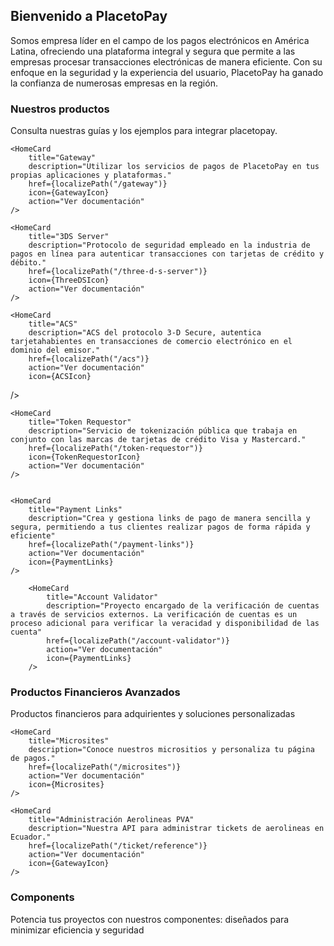 


<HeroPattern />

## Bienvenido a PlacetoPay

Somos empresa líder en el campo de los pagos electrónicos en América Latina, ofreciendo una plataforma integral y segura que permite a las empresas procesar transacciones electrónicas de manera eficiente. Con su enfoque en la seguridad y la experiencia del usuario, PlacetoPay ha ganado la confianza de numerosas empresas en la región.

### Nuestros productos

Consulta nuestras guías y los ejemplos para integrar placetopay.

<div className="not-prose grid grid-cols-1 gap-4 border-gray-900/5 dark:border-white/5 sm:grid-cols-3">
    <HomeCard
        title="Web Checkout"
        description="Página de pagos prediseñada y optimizada para aumentar la tasa de conversión de tu negocio."
        href={localizePath("/checkout")}
        icon={CheckoutIcon}
        action="Ver documentación"
    />

    <HomeCard
        title="Gateway"
        description="Utilizar los servicios de pagos de PlacetoPay en tus propias aplicaciones y plataformas."
        href={localizePath("/gateway")}
        icon={GatewayIcon}
        action="Ver documentación"
    />

    <HomeCard
        title="3DS Server"
        description="Protocolo de seguridad empleado en la industria de pagos en línea para autenticar transacciones con tarjetas de crédito y débito."
        href={localizePath("/three-d-s-server")}
        icon={ThreeDSIcon}
        action="Ver documentación"
    />

    <HomeCard
        title="ACS"
        description="ACS del protocolo 3-D Secure, autentica tarjetahabientes en transacciones de comercio electrónico en el dominio del emisor."
        href={localizePath("/acs")}
        action="Ver documentación"
        icon={ACSIcon}
   />

    <HomeCard
        title="Token Requestor"
        description="Servicio de tokenización pública que trabaja en conjunto con las marcas de tarjetas de crédito Visa y Mastercard."
        href={localizePath("/token-requestor")}
        icon={TokenRequestorIcon}
        action="Ver documentación"
    />


    <HomeCard
        title="Payment Links"
        description="Crea y gestiona links de pago de manera sencilla y segura, permitiendo a tus clientes realizar pagos de forma rápida y eficiente"
        href={localizePath("/payment-links")}
        action="Ver documentación"
        icon={PaymentLinks}
    />

        <HomeCard
            title="Account Validator"
            description="Proyecto encargado de la verificación de cuentas a través de servicios externos. La verificación de cuentas es un proceso adicional para verificar la veracidad y disponibilidad de las cuenta"
            href={localizePath("/account-validator")}
            action="Ver documentación"
            icon={PaymentLinks}
        />
</div>

### Productos Financieros Avanzados

Productos financieros para adquirientes y soluciones personalizadas

<div className="not-prose grid grid-cols-1 gap-4 border-gray-900/5 dark:border-white/5 sm:grid-cols-3">
    <HomeCard
        title="Core API"
        description="API para administrar el núcleo de tu aplicación en los servicios de PlacetoPay."
        href={localizePath("/core/reference")}
        action="Ver documentación"
        icon={GatewayIcon}
    />

    <HomeCard
        title="Microsites"
        description="Conoce nuestros micrositios y personaliza tu página de pagos."
        href={localizePath("/microsites")}
        action="Ver documentación"
        icon={Microsites}
    />

    <HomeCard
        title="Administración Aerolineas PVA"
        description="Nuestra API para administrar tickets de aerolineas en Ecuador."
        href={localizePath("/ticket/reference")}
        action="Ver documentación"
        icon={GatewayIcon}
    />
</div>

### Components

Potencia tus proyectos con nuestros componentes: diseñados para minimizar eficiencia y seguridad

<div className="not-prose grid grid-cols-1 gap-4 border-gray-900/5 dark:border-white/5 sm:grid-cols-3">
    <HomeCard
        title="Pinpad SDK"
        description="SDK para gestionar el campo pinpad en tus aplicaciones."
        href={localizePath("/sdks/pinpad")}
        action="Ver documentación"
        icon={PinpadSDKIcon}
    />
</div>
